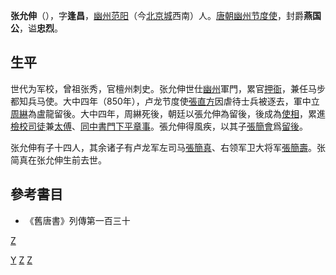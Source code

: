'''张允伸'''（{{bd|785年||872年|3月8日|catIdx=Z张}}），字'''逢昌'''，[[幽州|幽州]][[范阳|范阳]]（今[[北京城|北京城]]西南）人。[[唐朝|唐朝]][[幽州节度使|幽州节度使]]，封爵'''燕国公'''，谥'''忠烈'''。

== 生平 ==
世代为军校，曾祖张秀，官檀州刺史。张允伸世仕[[幽州|幽州]]軍門，累官[[押衙|押衙]]，兼任马步都知兵马使。大中四年（850年），卢龙节度使[[張直方|張直方]]因虐待士兵被逐去，軍中立[[周綝|周綝]]為盧龍留後。大中四年，周綝死後，朝廷以張允伸為留後，後成為[[使相|使相]]，累進[[檢校|檢校]][[司徒|司徒]]兼[[太傅|太傅]]、[[同中書門下平章事|同中書門下平章事]]。張允伸得風疾，以其子[[張簡會|張簡會]]爲[[留後|留後]]。

张允伸有子十四人，其余诸子有卢龙军左司马[[張簡真|張簡真]]、右领军卫大将军[[張簡壽|張簡壽]]。张简真在张允伸生前去世。

==參考書目==
*《舊唐書》列傳第一百三十
[[category:唐朝軍事人物|Z]]
[[Category:张姓|Y]]
[[Category:唐朝国公|Z]]
[[Category:唐朝幽州节度使|Z]]
